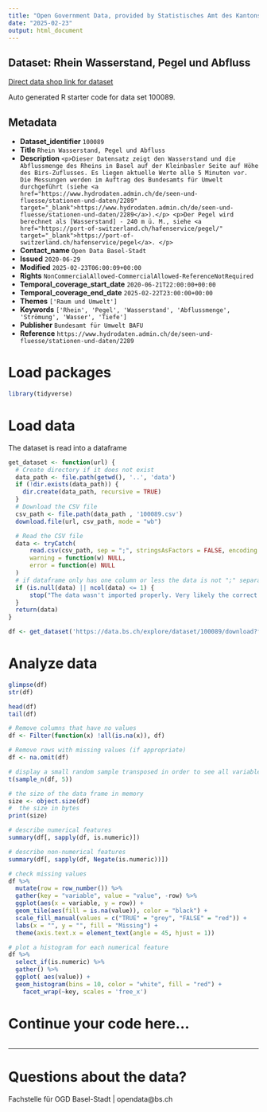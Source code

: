 ```yaml
---
title: "Open Government Data, provided by Statistisches Amt des Kantons Basel-Stadt - Fachstelle OGD"
date: "2025-02-23"
output: html_document
---
```


## Dataset: Rhein Wasserstand, Pegel und Abfluss

[Direct data shop link for dataset](https://data.bs.ch/explore/dataset/100089)

Auto generated R starter code for data set 100089.

## Metadata

- **Dataset_identifier** `100089`
- **Title** `Rhein Wasserstand, Pegel und Abfluss`
- **Description** `<p>Dieser Datensatz zeigt den Wasserstand und die Abflussmenge des Rheins in Basel auf der Kleinbasler Seite auf Höhe des Birs-Zuflusses. Es liegen aktuelle Werte alle 5 Minuten vor. Die Messungen werden im Auftrag des Bundesamts für Umwelt durchgeführt (siehe <a href="https://www.hydrodaten.admin.ch/de/seen-und-fluesse/stationen-und-daten/2289" target="_blank">https://www.hydrodaten.admin.ch/de/seen-und-fluesse/stationen-und-daten/2289</a>).</p>
<p>Der Pegel wird berechnet als [Wasserstand] - 240 m ü. M., siehe <a href="https://port-of-switzerland.ch/hafenservice/pegel/" target="_blank">https://port-of-switzerland.ch/hafenservice/pegel</a>. </p>`
- **Contact_name** `Open Data Basel-Stadt`
- **Issued** `2020-06-29`
- **Modified** `2025-02-23T06:00:09+00:00`
- **Rights** `NonCommercialAllowed-CommercialAllowed-ReferenceNotRequired`
- **Temporal_coverage_start_date** `2020-06-21T22:00:00+00:00`
- **Temporal_coverage_end_date** `2025-02-22T23:00:00+00:00`
- **Themes** `['Raum und Umwelt']`
- **Keywords** `['Rhein', 'Pegel', 'Wasserstand', 'Abflussmenge', 'Strömung', 'Wasser', 'Tiefe']`
- **Publisher** `Bundesamt für Umwelt BAFU`
- **Reference** `https://www.hydrodaten.admin.ch/de/seen-und-fluesse/stationen-und-daten/2289`


# Load packages

```r

library(tidyverse)
```

# Load data

The dataset is read into a dataframe

```r
get_dataset <- function(url) {
  # Create directory if it does not exist
  data_path <- file.path(getwd(), '..', 'data')
  if (!dir.exists(data_path)) {
    dir.create(data_path, recursive = TRUE)
  }
  # Download the CSV file
  csv_path <- file.path(data_path , '100089.csv')
  download.file(url, csv_path, mode = "wb")

  # Read the CSV file
  data <- tryCatch(
      read.csv(csv_path, sep = ";", stringsAsFactors = FALSE, encoding = "UTF-8"),
      warning = function(w) NULL,
      error = function(e) NULL
  )
  # if dataframe only has one column or less the data is not ";" separated
  if (is.null(data) || ncol(data) <= 1) {
      stop("The data wasn't imported properly. Very likely the correct separator couldn't be found.\nPlease check the dataset manually and adjust the code.")
  }
  return(data)
}
```

```r

df <- get_dataset('https://data.bs.ch/explore/dataset/100089/download?format=csv&timezone=Europe%2FZurich')

```

# Analyze data

```r

glimpse(df)
str(df)

head(df)
tail(df)

```

```r
# Remove columns that have no values
df <- Filter(function(x) !all(is.na(x)), df)

# Remove rows with missing values (if appropriate)
df <- na.omit(df)
```

```r
# display a small random sample transposed in order to see all variables
t(sample_n(df, 5))
```

```r
# the size of the data frame in memory
size <- object.size(df)
#  the size in bytes
print(size)
```

```r
# describe numerical features
summary(df[, sapply(df, is.numeric)])
```

```r
# describe non-numerical features
summary(df[, sapply(df, Negate(is.numeric))])
```

```r
# check missing values
df %>%
  mutate(row = row_number()) %>%
  gather(key = "variable", value = "value", -row) %>%
  ggplot(aes(x = variable, y = row)) +
  geom_tile(aes(fill = is.na(value)), color = "black") +
  scale_fill_manual(values = c("TRUE" = "grey", "FALSE" = "red")) +
  labs(x = "", y = "", fill = "Missing") +
  theme(axis.text.x = element_text(angle = 45, hjust = 1))
```

```r
# plot a histogram for each numerical feature
df %>%
  select_if(is.numeric) %>%
  gather() %>%
  ggplot( aes(value)) +
  geom_histogram(bins = 10, color = "white", fill = "red") +
    facet_wrap(~key, scales = 'free_x')
```

# Continue your code here...

```r

```
------------------------------------------------------------------------

# Questions about the data?

Fachstelle für OGD Basel-Stadt | opendata@bs.ch
